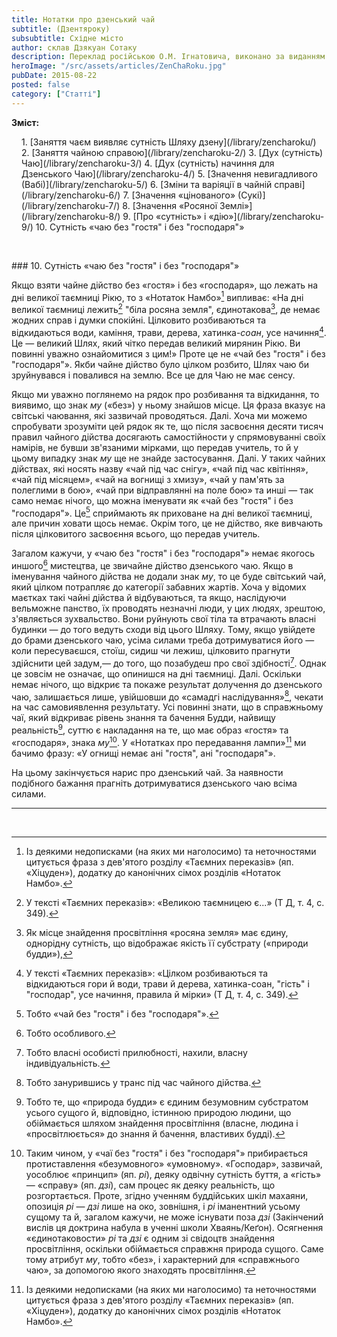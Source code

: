 ```yaml
---
title: Нотатки про дзенський чай
subtitle: (Дзентяроку)
subsubtitle: Східне місто
author: склав Дзякуан Сотаку
description: Переклад російською О.М. Ігнатовича, виконано за виданням «Тядо котен дзенсю» («Повна збірка класичних трактатів Шляху Чаю»)
heroImage: "/src/assets/articles/ZenChaRoku.jpg"
pubDate: 2015-08-22
posted: false
category: ["Статті"]
---
```


**Зміст:**
<section style="padding-left: 1rem;">
1. [Заняття чаєм виявляє сутність Шляху дзену](/library/zencharoku/)
2. [Заняття чайною справою](/library/zencharoku-2/)
3. [Дух (сутність) Чаю](/library/zencharoku-3/)
4. [Дух (сутність) начиння для Дзенського Чаю](/library/zencharoku-4/)
5. [Значення невигадливого (Вабі)](/library/zencharoku-5/)
6. [Зміни та варіяції в чайній справі](/library/zencharoku-6/)
7. [Значення «цінованого» (Сукі)](/library/zencharoku-7/)
8. [Значення «Росяної Землі»](/library/zencharoku-8/)
9. [Про «сутність» і «дію»](/library/zencharoku-9/)
10. Сутність «чаю без "гостя" і без "господаря"»
</section>

<p>&nbsp;</p>
### 10. Сутність «чаю без "гостя" і без "господаря"»

Якщо взяти чайне дійство без «гостя» і без «господаря», що лежать на дні великої таємниці Рікю, то з «Нотаток Намбо»[^1] випливає: «На дні великої таємниці лежить[^2] "біла росяна земля", єдинотакова[^3], де немає жодних справ і думки спокійні. Цілковито розбиваються та відкидаються води, каміння, трави, дерева, хатинка-_соан_, усе начиння[^4]. Це — великий Шлях, який чітко передав великий мирянин Рікю. Ви повинні уважно ознайомитися з цим!» Проте це не «чай без "гостя" і без "господаря"». Якби чайне дійство було цілком розбито, Шлях чаю би зруйнувався і повалився на землю. Все це для Чаю не має сенсу.

Якщо ми уважно поглянемо на рядок про розбивання та відкидання, то виявимо, що знак _му_ («без») у ньому знайшов місце. Ця фраза вказує на світські чаювання, які зазвичай проводяться. Далі. Хоча ми можемо спробувати зрозуміти цей рядок як те, що після засвоєння десяти тисяч правил чайного дійства досягають самостійности у спрямовуванні своїх намірів, не бувши зв'язаними мірками, що передав учитель, то й у цьому випадку знак _му_ ще не знайде застосування. Далі. У таких чайних дійствах, які носять назву «чай під час снігу», «чай під час квітіння», «чай під місяцем», «чай на вогнищі з хмизу», «чай у пам'ять за полеглими в бою», «чай при відправлянні на поле бою» та инші — так само немає нічого, що можна іменувати як «чай без "гостя" і без "господаря"». Це[^5] сприймають як приховане на дні великої таємниці, але причин ховати щось немає. Окрім того, це не дійство, яке вивчають після цілковитого засвоєння всього, що передав учитель.

Загалом кажучи, у «чаю без "гостя" і без "господаря"» немає якогось иншого[^6] мистецтва, це звичайне дійство дзенського чаю. Якщо в іменування чайного дійства не додали знак _му_, то це буде світський чай, який цілком потрапляє до категорії забавних жартів. Хоча у відомих маєтках такі чайні дійства й відбуваються, та якщо, наслідуючи вельможне панство, їх проводять незначні люди, у цих людях, зрештою, з'являється зухвальство. Вони руйнують свої тіла та втрачають власні будинки — до того ведуть сходи від цього Шляху. Тому, якщо увійдете до брами дзенського чаю, усіма силами треба дотримуватися його — коли пересуваєшся, стоїш, сидиш чи лежиш, цілковито прагнути здійснити цей задум,— до того, що позабудеш про свої здібності[^7]. Однак це зовсім не означає, що опинишся на дні таємниці. Далі. Оскільки немає нічого, що відкриє та покаже результат долучення до дзенського чаю, залишається лише, увійшовши до «самадгі наслідування»[^8], чекати на час самовиявлення результату. Усі повинні знати, що в справжньому чаї, який відкриває рівень знання та бачення Будди, найвищу реальність[^9], суттю є накладання на те, що має образ «гостя» та «господаря», знака _му_[^10]. У «Нотатках про передавання лампи»[^1] ми бачимо фразу: «У огнищі немає ані "гостя", ані "господаря"».

На цьому закінчується нарис про дзенський чай. За наявности подібного бажання прагніть дотримуватися дзенського чаю всіма силами.

---


[^1]: Із деякими недописками (на яких ми наголосимо) та неточностями цитується фраза з дев'ятого розділу «Таємних переказів» (яп. «Хіцуден»), додатку до канонічних сімох розділів «Нотаток Намбо».

[^2]: У тексті «Таємних переказів»: «Великою таємницею є...» (Т Д, т. 4, с. 349).

[^3]: Як місце знайдення просвітління «росяна земля» має єдину, однорідну сутність, що відображає якість її субстрату («природи будди»),

[^4]: У тексті «Таємних переказів»: «Цілком розбиваються та відкидаються гори й води, трави й дерева, хатинка-соан, "гість" і "господар", усе начиння, правила й мірки» (Т Д, т. 4, с. 349).

[^5]: Тобто «чай без "гостя" і без "господаря"».

[^6]: Тобто особливого.

[^7]: Тобто власні особисті прилюбності, нахили, власну індивідуальність.

[^8]: Тобто занурившись у транс під час чайного дійства.

[^9]: Тобто те, що «природа будди» є єдиним безумовним субстратом усього сущого й, відповідно, істинною природою людини, що обіймається шляхом знайдення просвітління (власне, людина і «просвітлюється» до знання й бачення, властивих будді).

[^10]: Таким чином, у «чаї без "гостя" і без "господаря"» прибирається протиставлення «безумовного» «умовному». «Господар», зазвичай, уособлює «принцип» (яп. _рі_), деяку одвічну сутність буття, а «гість» — «справу» (яп. _дзі_), сам процес як деяку реальність, що розгортається. Проте, згідно ученням буддійських шкіл махаяни, опозиція _рі_ — _дзі_ лише на око, зовнішня, і _рі_ іманентний усьому сущому та й, загалом кажучи, не може існувати поза _дзі_ (Закінчений вислів ця доктрина набула в ученні школи Хваянь/Кеґон). Осягнення «єдинотаковости» _рі_ та _дзі_ є одним зі свідоцтв знайдення просвітління, оскільки обіймається справжня природа сущого. Саме тому атрибут _му_, тобто «без», і характерний для «справжнього чаю», за допомогою якого знаходять просвітління.

[^11]: Кит. «Джваньденлу». Життєписи 1701 чаньського манаха, написані в 1004 р. чаньським ченцем Даосюанєм. У творі відслідковується «передавання» чаньського вчення від семи будд минулого до китайського ченця Вен'ї (885-958), засновника чаньської школи Фаянь. Проте фраза, що цитується автором «Нотаток», узята з иншого твору — четвертого сувою «Основ розуміння п'яти ламп» (кит. «Вуден хвейюань»), збірки життєписів чаньських ченців, що був упорядкований приблизно в той же час, що і «Нотатки про передавання лампи».

<p>&nbsp;</p>